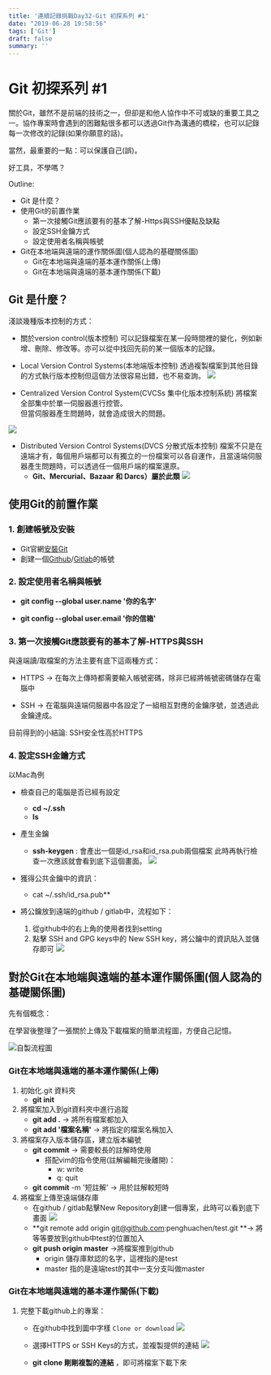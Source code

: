 ```yaml
---
title: '連續記錄挑戰Day32-Git 初探系列 #1'
date: "2019-06-28 19:58:56"
tags: ['Git']
draft: false
summary: ''
---
```


# Git 初探系列 #1

關於Git，雖然不是前端的技術之一，但卻是和他人協作中不可或缺的重要工具之一。協作專案時會遇到的困難點很多都可以透過Git作為溝通的橋樑，也可以記錄每一次修改的記錄(如果你願意的話)。


當然，最重要的一點：可以保護自己(誤)。

好工具，不學嗎？

Outline:

- Git 是什麼？
- 使用Git的前置作業
    - 第一次接觸Git應該要有的基本了解-Https與SSH優點及缺點
    - 設定SSH金鑰方式
    - 設定使用者名稱與帳號
- Git在本地端與遠端的運作關係圖(個人認為的基礎關係圖)
    - Git在本地端與遠端的基本運作關係(上傳)
    - Git在本地端與遠端的基本運作關係(下載)

## Git 是什麼？
淺談幾種版本控制的方式：
- 關於version control(版本控制)
    可以記錄檔案在某一段時間裡的變化，例如新增、刪除、修改等。亦可以從中找回先前的某一個版本的記錄。

- Local Version Control Systems(本地端版本控制)
    透過複製檔案到其他目錄的方式執行版本控制但這個方法很容易出錯，也不易查詢。
    ![](https://i.imgur.com/vxRLRqp.png)
    
- Centralized Version Control System(CVCSs 集中化版本控制系統)
    將檔案全部集中於單一伺服器進行控管。   
    但當伺服器產生問題時，就會造成很大的問題。

    
![](https://i.imgur.com/nTkCaO8.png)
 
- Distributed Version Control Systems(DVCS  分散式版本控制)
    檔案不只是在遠端才有，每個用戶端都可以有獨立的一份檔案可以各自運作，且當遠端伺服器產生問題時，可以透過任一個用戶端的檔案還原。
    - **Git、Mercurial、Bazaar 和 Darcs）屬於此類**
     ![](https://i.imgur.com/adS7w4j.png)


## 使用Git的前置作業

### 1. 創建帳號及安裝
- Git官網[安裝Git](https://git-scm.com/)
- 創建一個[Github](https://github.com/)/[Gitlab](https://about.gitlab.com/)的帳號

### 2. 設定使用者名稱與帳號

-  **git config --global user.name  '你的名字'**

-  **git config --global user.email '你的信箱'**

### 3. 第一次接觸Git應該要有的基本了解-HTTPS與SSH

與遠端讀/取檔案的方法主要有底下這兩種方式：

- HTTPS -> 在每次上傳時都需要輸入帳號密碼，除非已經將帳號密碼儲存在電腦中

- SSH -> 在電腦與遠端伺服器中各設定了一組相互對應的金鑰序號，並透過此金鑰達成。

目前得到的小結論: SSH安全性高於HTTPS


### 4. 設定SSH金鑰方式

以Mac為例

- 檢查自己的電腦是否已經有設定
    - **cd ~/.ssh**
    - **ls**
- 產生金鑰
    - **ssh-keygen** : 會產出一個是id_rsa和id_rsa.pub兩個檔案
    此時再執行檢查一次應該就會看到底下這個畫面。
    ![](https://i.imgur.com/BcbvDoE.png)    

- 獲得公共金鑰中的資訊：
    - cat ~/.ssh/id_rsa.pub**
- 將公鑰放到遠端的github / gitlab中，流程如下：
    1. 從github中的右上角的使用者找到setting
    2. 點擊 SSH and GPG keys中的 New SSH key，將公鑰中的資訊貼入並儲存即可
    ![](https://i.imgur.com/OgpsqSi.png)



## 對於Git在本地端與遠端的基本運作關係圖(個人認為的基礎關係圖)

先有個概念：

在學習後整理了一張關於上傳及下載檔案的簡單流程圖，方便自己記憶。

![自製流程圖](https://i.imgur.com/hJM8UuK.png)

### Git在本地端與遠端的基本運作關係(上傳)
1. 初始化.git 資料夾
    - **git init**
2. 將檔案加入到git資料夾中進行追蹤
    - **git add .** -> 將所有檔案都加入
    - **git add '檔案名稱'** -> 將指定的檔案名稱加入
3. 將檔案存入版本儲存區，建立版本編號
    - **git commit** -> 需要較長的註解時使用
        - 搭配vim的指令使用(註解編輯完後離開)： 
            - w: write
            - q: quit
    - **git commit**  -m '短註解' -> 用於註解較短時
4. 將檔案上傳至遠端儲存庫
    - 在github / gitlab點擊New Repository創建一個專案，此時可以看到底下畫面
    ![](https://i.imgur.com/vpnaixm.png)
    - **git remote add origin git@github.com:penghuachen/test.git **-> 將等等要放到github中test的位置加入
    - **git push origin master** ->將檔案推到github
        - origin 儲存庫默認的名字，這裡指的是test 
        - master 指的是遠端test的其中一支分支叫做master
        
### Git在本地端與遠端的基本運作關係(下載)

1. 完整下載github上的專案：
    - 在github中找到圖中字樣 ```Clone or download```
    ![](https://i.imgur.com/lU9SknP.png)

    - 選擇HTTPS or SSH Keys的方式，並複製提供的連結
    ![](https://i.imgur.com/4WYTRwJ.png)

    - **git clone 剛剛複製的連結** ，即可將檔案下載下來


  

